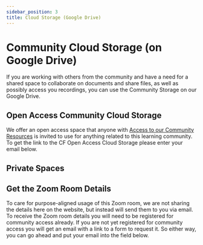```yaml
---
sidebar_position: 3
title: Cloud Storage (Google Drive)
---
```



# Community Cloud Storage (on Google Drive)

If you are working with others from the community and have a need for a shared space to collaborate on documents and share files, as well as possibly access you recordings, you can use the Community Storage on our Google Drive. 


## Open Access Community Cloud Storage

We offer an open access space that anyone with [Access to our Community Resources](/how-to-engage/platforms-and-co-creation/access-community-resources) is invited to use for anything related to this learning community. To get the link to the CF Open Access Cloud Storage please enter your email below.

<center><AccessThroughEmail scriptUrl='https://script.google.com/macros/s/AKfycbwRiAE7iWiXh5gu68W8vTZ0vRREAbdVoylX-JmdRof27sNiK-VSVo_5geH2lqQVEvRL/exec' buttonText='Send me the Cloud Storage Link' spreadsheetId='1a7srw36BeyI0VQ7siw_jc8IMHkc32-PUsj-1QuyHPII' sheetName='response-drive-link'/></center>

## Private Spaces



## Get the Zoom Room Details
To care for purpose-aligned usage of this Zoom room, we are not sharing the details here on the website, but instead will send them to you via email. To receive the Zoom room details you will need to be registered for community access already. If you are not yet registered for community access you will get an email with a link to a form to request it. So either way, you can go ahead and put your email into the field below.



